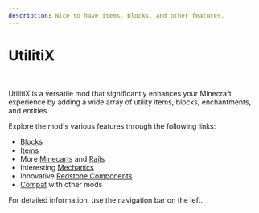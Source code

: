 ```yaml
---
description: Nice to have items, blocks, and other features.
---
```


# UtilitiX


<ProjectHeader slug="utilitix" mcVersion="1.16" />

<br/>

UtilitiX is a versatile mod that significantly enhances your Minecraft experience by adding a wide array of utility
items, blocks, enchantments, and entities.

Explore the mod's various features through the following links:
- [Blocks](blocks.mdx)
- [Items](items.mdx)
- More [Minecarts](misc.mdx#minecarts) and [Rails](blocks.mdx#rails)
- Interesting [Mechanics](misc.mdx#mechanics)
- Innovative [Redstone Components](blocks.mdx#weak-redstone-torch)
- [Compat](compat.mdx) with other mods

For detailed information, use the navigation bar on the left.
